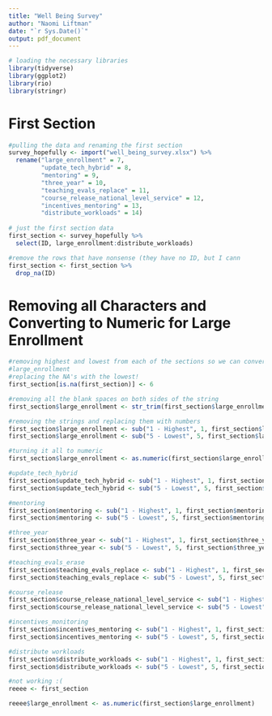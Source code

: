 ```yaml
---
title: "Well Being Survey"
author: "Naomi Liftman"
date: "`r Sys.Date()`"
output: pdf_document
---
```


```r
# loading the necessary libraries
library(tidyverse)
library(ggplot2)
library(rio)
library(stringr)
```

# First Section

```r
#pulling the data and renaming the first section
survey_hopefully <- import("well_being_survey.xlsx") %>% 
  rename("large_enrollment" = 7,
         "update_tech_hybrid" = 8,
         "mentoring" = 9,
         "three_year" = 10,
         "teaching_evals_replace" = 11,
         "course_release_national_level_service" = 12,
         "incentives_mentoring" = 13,
         "distribute_workloads" = 14)
  
# just the first section data
first_section <- survey_hopefully %>% 
  select(ID, large_enrollment:distribute_workloads)

#remove the rows that have nonsense (they have no ID, but I cann
first_section <- first_section %>% 
  drop_na(ID)

```

# Removing all Characters and Converting to Numeric for Large Enrollment
```r
#removing highest and lowest from each of the sections so we can convert to numeric
#large_enrollment
#replacing the NA's with the lowest!
first_section[is.na(first_section)] <- 6

#removing all the blank spaces on both sides of the string
first_section$large_enrollment <- str_trim(first_section$large_enrollment, side = c("both"))

#removing the strings and replacing them with numbers
first_section$large_enrollment <- sub("1 - Highest", 1, first_section$large_enrollment)
first_section$large_enrollment <- sub("5 - Lowest", 5, first_section$large_enrollment)

#turning it all to numeric
first_section$large_enrollment <- as.numeric(first_section$large_enrollment)
```


```r
#update_tech_hybrid
first_section$update_tech_hybrid <- sub("1 - Highest", 1, first_section$update_tech_hybrid)
first_section$update_tech_hybrid <- sub("5 - Lowest", 5, first_section$update_tech_hybrid)

#mentoring
first_section$mentoring <- sub("1 - Highest", 1, first_section$mentoring)
first_section$mentoring <- sub("5 - Lowest", 5, first_section$mentoring)

#three_year
first_section$three_year <- sub("1 - Highest", 1, first_section$three_year)
first_section$three_year <- sub("5 - Lowest", 5, first_section$three_year)

#teaching_evals_erase
first_section$teaching_evals_replace <- sub("1 - Highest", 1, first_section$teaching_evals_replace)
first_section$teaching_evals_replace <- sub("5 - Lowest", 5, first_section$teaching_evals_replace)

#course_release
first_section$course_release_national_level_service <- sub("1 - Highest", 1, first_section$course_release_national_level_service)
first_section$course_release_national_level_service <- sub("5 - Lowest", 5, first_section$course_release_national_level_service)

#incentives_monitoring
first_section$incentives_mentoring <- sub("1 - Highest", 1, first_section$incentives_mentoring)
first_section$incentives_mentoring <- sub("5 - Lowest", 5, first_section$incentives_mentoring)

#distribute workloads
first_section$distribute_workloads <- sub("1 - Highest", 1, first_section$distribute_workloads)
first_section$distribute_workloads <- sub("5 - Lowest", 5, first_section$distribute_workloads)

#not working :(
reeee <- first_section

reeee$large_enrollment <- as.numeric(first_section$large_enrollment)
```

